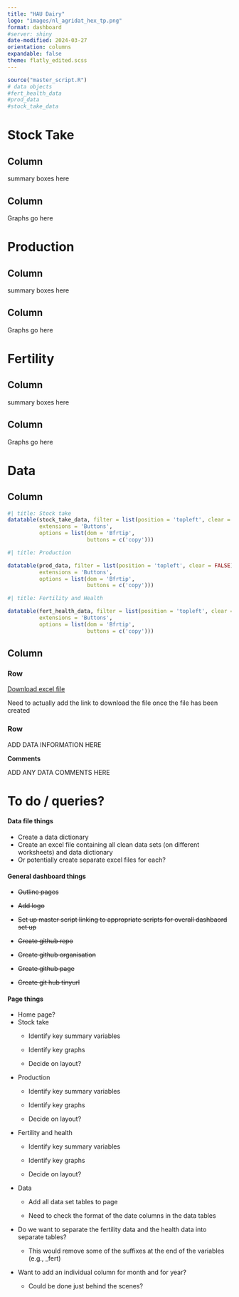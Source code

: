 ```yaml
---
title: "HAU Dairy"
logo: "images/nl_agridat_hex_tp.png"
format: dashboard
#server: shiny
date-modified: 2024-03-27
orientation: columns
expandable: false
theme: flatly_edited.scss
---
```


```r

source("master_script.R")
# data objects 
#fert_health_data
#prod_data
#stock_take_data
```


# Stock Take

## Column

summary boxes here

## Column

Graphs go here

# Production

## Column {width="20%"}

summary boxes here

## Column

Graphs go here

# Fertility

## Column

summary boxes here

## Column

Graphs go here

# Data

## Column {.tabset width="70%"}

```r
#| title: Stock take 
datatable(stock_take_data, filter = list(position = 'topleft', clear = FALSE),
          extensions = 'Buttons',
          options = list(dom = 'Bfrtip',
                         buttons = c('copy')))

```

```r
#| title: Production

datatable(prod_data, filter = list(position = 'topleft', clear = FALSE),
          extensions = 'Buttons',
          options = list(dom = 'Bfrtip',
                         buttons = c('copy')))

```

```r
#| title: Fertility and Health 

datatable(fert_health_data, filter = list(position = 'topleft', clear = FALSE),
          extensions = 'Buttons',
          options = list(dom = 'Bfrtip',
                         buttons = c('copy')))

```

## Column {width="30%"}

### Row {height="25%"}

::: {.card title="Download the data"}
[Download excel file]()

Need to actually add the link to download the file once the file has been created
:::

### Row {.tabset height="75%"}

::: {.card title="Information"}
ADD DATA INFORMATION HERE

**Comments**

ADD ANY DATA COMMENTS HERE
:::

# To do / queries?

::: {.card title="To do"}
#### Data file things

-   Create a data dictionary
-   Create an excel file containing all clean data sets (on different worksheets) and data dictionary
-   Or potentially create separate excel files for each?

#### General dashboard things

-   ~~Outline pages~~

-   ~~Add logo~~

-   ~~Set up master script linking to appropriate scripts for overall dashbaord set up~~

-   ~~Create github repo~~

-   ~~Create github organisation~~

-   ~~Create github page~~

-   ~~Create git hub tinyurl~~

#### Page things

-   Home page?
-   Stock take
    -   Identify key summary variables

    -   Identify key graphs

    -   Decide on layout?
-   Production
    -   Identify key summary variables

    -   Identify key graphs

    -   Decide on layout?
-   Fertility and health
    -   Identify key summary variables

    -   Identify key graphs

    -   Decide on layout?
-   Data
    -   Add all data set tables to page

    -   Need to check the format of the date columns in the data tables
:::

::: {.card title="Queries"}
-   Do we want to separate the fertility data and the health data into separate tables?

    -   This would remove some of the suffixes at the end of the variables (e.g., \_fert)

-   Want to add an individual column for month and for year?

    -   Could be done just behind the scenes?
:::

